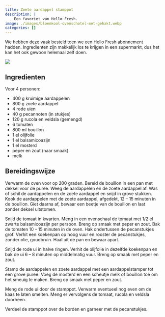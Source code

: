 ```yaml
---
title: Zoete aardappel stamppot
description: |
    Een favoriet van Hello Fresh.
image: ./images/bloemkool-ovenschotel-met-gehakt.webp
categories: []
---
```


:::{.grid}
:::{.g-col-8}
We hebben deze vaak besteld toen we een Hello Fresh abonnement hadden. Ingredienten zijn makkelijk los te krijgen in een supermarkt, dus het kan het ook gewoon helemaal zelf doen.

:::
:::{.g-col-4}
![](./images/zoete-aardappel-stamppot.jpg)
:::
:::

## Ingredienten
Voor 4 personen:

- 400 g kruimige aardappelen
- 800 g zoete aardappel
- 4 rode uien
- 40 g pecannoten (in stukjes)
- 120 g rucola en veldsla (gemengd)
- 6 tomaten
- 800 ml bouillon
- 1 el olijfolie
- 1 el balsamicoazijn
- 1 el mosterd
- peper en zout (naar smaak)
- melk

## Bereidingswijze
Verwarm de oven voor op 200 graden. Bereid de bouillon in een pan met deksel voor de puree. Weeg de aardappelen en de zoete aardappel af. Was of schil de aardappelen en de zoete aardappel en snijd in grove stukken. Kook de aardappelen met de zoete aardappel, afgedekt, 12 – 15 minuten in de bouillon. Giet daarna af, bewaar een beetje van de bouillon en laat zonder deksel uitstomen.

Snijd de tomaat in kwarten. Meng in een ovenschaal de tomaat met 1/2 el zwarte balsamicoazijn per persoon. Breng op smaak met peper en zout. Bak de tomaten 10 – 15 minuten in de oven. Hak ondertussen de pecanstukjes grof. Verhit een koekenpan op hoog vuur en rooster de pecanstukjes, zonder olie, goudbruin. Haal uit de pan en bewaar apart.

Snijd de rode ui in halve ringen. Verhit de olijfolie in dezelfde koekenpan en bak de ui 6 – 8 minuten op middelmatig vuur. Breng op smaak met peper en zout.

Stamp de aardappelen en zoete aardappel met een aardappelstamper tot een grove puree. Voeg de mosterd en een scheutje melk of bouillon toe om het smeuïg te maken. Breng op smaak met peper en zout.

Meng de rode ui door de stamppot. Verwarm eventueel nog even om de kaas te laten smelten. Meng er vervolgens de tomaat, rucola en veldsla doorheen.

Verdeel de stamppot over de borden en garneer met de pecanstukjes.
